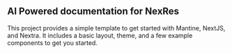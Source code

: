 ## AI Powered documentation for NexRes

This project provides a simple template to get started with Mantine, NextJS, and Nextra. It includes a basic layout, theme, and a few example components to get you started.
